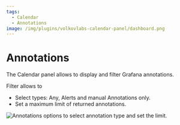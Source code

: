 ```yaml
---
tags:
  - Calendar
  - Annotations
image: /img/plugins/volkovlabs-calendar-panel/dashboard.png
---
```



# Annotations

The Calendar panel allows to display and filter Grafana annotations.

Filter allows to

- Select types: Any, Alerts and manual Annotations only.
- Set a maximum limit of returned annotations.

<Image
  title="Annotations options to select annotation type and set the limit."
  src="/img/plugins/volkovlabs-calendar-panel/annotations.png"
/>
